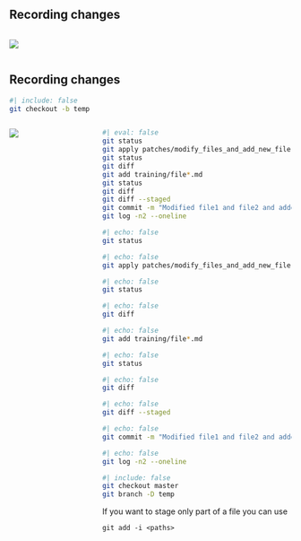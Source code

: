 
## Recording changes {auto-animate="true"}

::::: columns

:::: {.column width="100%"}
![](figures/git_workflow1.svg){fig-align="center"}
::::

:::: {.column width="0%"}

::::
:::::


## Recording changes {auto-animate="true"}

```bash
#| include: false
git checkout -b temp
```

::::: columns
:::: {.column width="30%"}
![](figures/git_workflow1.svg){fig-align="center"}
::::

:::: {.column width="70%"}
```bash
#| eval: false
git status
git apply patches/modify_files_and_add_new_file.md
git status
git diff
git add training/file*.md
git status
git diff
git diff --staged
git commit -m "Modified file1 and file2 and added file3.md"
git log -n2 --oneline
```

::: {.fragment .current-only data-code-focus="1"}
```bash
#| echo: false
git status
```
:::

::: {.fragment .current-only data-code-focus="2"}
```bash
#| echo: false
git apply patches/modify_files_and_add_new_file.md
```
:::

::: {.fragment .current-only data-code-focus="3"}
```bash
#| echo: false
git status
```
:::

::: {.fragment .current-only data-code-focus="4"}
```bash
#| echo: false
git diff
```
:::

::: {.fragment .current-only data-code-focus="5"}
```bash
#| echo: false
git add training/file*.md
```
:::

::: {.fragment .current-only data-code-focus="6"}
```bash
#| echo: false
git status
```
:::

::: {.fragment .current-only data-code-focus="7"}
```bash
#| echo: false
git diff
```
:::

::: {.fragment .current-only data-code-focus="8"}
```bash
#| echo: false
git diff --staged
```
:::

::: {.fragment .current-only data-code-focus="9"}
```bash
#| echo: false
git commit -m "Modified file1 and file2 and added file3.md"
```
:::

::: {.fragment .current-only data-code-focus="10"}
```bash
#| echo: false
git log -n2 --oneline
```
:::


```bash
#| include: false
git checkout master
git branch -D temp
```

::: {.fragment .fade-in .callout-tip}
If you want to stage only part of a file you can use

`git add -i <paths>`
:::

::::
:::::
